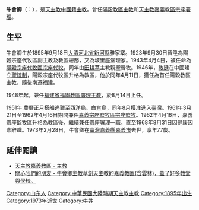 {{Infobox Christian leader
| honorific-prefix = 主教
|name              = 牛會卿<br>Thomas Niu Hui-qing
| title            = [[天主教陽穀教區|前陽穀教區主教]]<br>[[天主教嘉義教區|天主教嘉義教區]][[宗座署理|宗座署理]]
|image             =
|image_size        = 
|image_caption     = 
| archdiocese      = [[天主教陽穀教區|陽穀教區]]
| province         = 
| metropolis       = 
| diocese          = 
| see              = 
| elected          = 
| appointed        = 1946年4月11日
| term             = 
| term_start       = 
| term_end         = 1951年 
| predecessor      = [[田耕莘|田耕莘]][[樞機|樞機]]
| successor        = [[趙鳳昌_(主教)|趙鳳昌]]
<!---------- Orders ---------->
| ordination       = 1923年9月30日
| consecration     = 1943年4月4日
| consecrated_by   = [[田耕莘|田耕莘]]
<!---------- Personal details ---------->
| birth_name       = 牛會卿
|birth_date        = 1895年9月18日
|birth_place       = {{QING|河北省}}[[新河縣|新河縣]]雅家寨
|death_date        = {{Death date and age|1973|2|28|1895|9|18|}}
|death_place       = {{ROC|臺灣}}[[嘉義縣|嘉義縣]][[嘉義市_(縣轄市)|嘉義市]]
| nationality      = {{ROC}}
| religion         = [[天主教|天主教]]
| previous_post    = {{unbulleted list|陽榖宗座代牧區副主教 (1923年-1943年)|[[天主教陽穀教區|陽穀宗座代牧區宗座代牧]] (1943年-1946年)|[[天主教福寧教區|福寧教區署理主教]] (1948年-1951年)|[[天主教嘉義教區|嘉義宗座監牧區宗座監牧]] (1961年-1962年)|[[天主教嘉義教區|嘉義教區宗座署理]] (1962年-1968年)}}
| coat_of_arms     =  Coat of arms of Thomas Niu Hui Qing.svg
}}
'''牛會卿'''（{{lang-en|Thomas Niu Hui-qing}}：{{bd|1895年|9月18日|1973年|2月28日|catIdx=牛會卿}}），是[[天主教|天主教]][[中國人|中國籍]][[主教|主教]]。曾任[[天主教陽穀教區|陽穀教區主教]]和[[天主教嘉義教區|天主教嘉義教區]][[宗座署理|宗座署理]]。

==生平==
牛會卿生於1895年9月18日[[大清|大清]][[河北省|河北省]][[新河縣|新河縣]]雅家寨。1923年9月30日晉陞為陽榖宗座代牧區副主教及教區總務，又為坡里座堂理家。1943年4月4日，被任命為[[天主教陽穀教區|陽穀宗座代牧區宗座代牧]]，同年由[[田耕莘|田耕莘]]主教親聖晉牧。1946年，[[教廷|教廷]]在中國建立[[天主教聖統制|聖統制]]，陽穀宗座代牧區升格為教區，他於同年4月11日，獲任為首任陽穀教區主教，隨後南遷福建。

1948年起，兼任[[福建省|福建省]][[天主教福寧教區|福寧教區署理主教]]，於8月14日上任。

1951年 農曆正月搭船逃難至[[西洋島|西洋島]]、[[白肯島|白肯島]]，同年8月獲准進入臺灣。1961年3月21日至1962年4月16日期間兼任[[天主教嘉義教區|嘉義宗座監牧區宗座監牧]]。1962年4月16日，嘉義宗座監牧區升格為教區後，繼續兼任[[宗座署理|宗座署理]]一職，直至1968年8月31日因健康因素辭職。1973年2月28日，牛會卿在[[臺灣|臺灣]][[嘉義縣|嘉義縣]][[嘉義市_(縣轄市)|嘉義市]]去世，享年77歲。

==延伸閱讀==
*[http://www.chiayicath.org.tw/diocese.aspx?DUTYSEQ=1 天主教嘉義教區 - 主教] {{Wayback|url=http://www.chiayicath.org.tw/diocese.aspx?DUTYSEQ=1 |date=20160901191614 }}
*[http://fatherwu2012.pixnet.net/album/photo/37971005-%E7%89%9B%E6%9C%83%E5%8D%BF%E4%B8%BB%E6%95%99%E8%8D%89%E5%89%B5%E5%A4%A9%E4%B8%BB%E6%95%99%E7%9A%84%E5%98%89%E7%BE%A9%E6%95%99%E5%8D%80(%E5%90%AB%E9%9B%B2%E6%9E%97)%EF%BC%8C 關心我們的朋友 - 牛會卿主教草創天主教的嘉義教區(含雲林)，蓋了好多教堂與學校。] {{Wayback|url=http://fatherwu2012.pixnet.net/album/photo/37971005-%E7%89%9B%E6%9C%83%E5%8D%BF%E4%B8%BB%E6%95%99%E8%8D%89%E5%89%B5%E5%A4%A9%E4%B8%BB%E6%95%99%E7%9A%84%E5%98%89%E7%BE%A9%E6%95%99%E5%8D%80(%E5%90%AB%E9%9B%B2%E6%9E%97)%EF%BC%8C |date=20160901191019 }}

[[Category:山东人|Category:山东人]] 
[[Category:中華民國大陸時期天主教主教|Category:中華民國大陸時期天主教主教]]
[[Category:1895年出生|Category:1895年出生]]
[[Category:1973年逝世|Category:1973年逝世]]
[[Category:牛姓|Category:牛姓]]